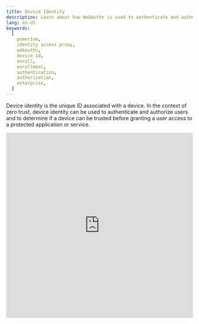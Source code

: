 ```yaml
---
title: Device Identity
description: Learn about how WebAuthn is used to authenticate and authorize access using Device ID and state.
lang: en-US
keywords:
  [
    pomerium,
    identity access proxy,
    webauthn,
    device id,
    enroll,
    enrollment,
    authentication,
    authorization,
    enterprise,
  ]
---
```



Device identity is the unique ID associated with a device. In the context of zero trust, device identity can be used to authenticate and authorize users and to determine if a device can be trusted before granting a user access to a protected application or service.

<iframe
  width="100%"
  height="500"
  src="https://www.youtube.com/embed/aJzgnaXEpLo?rel=0"
  frameBorder="0"
  allow="accelerometer; clipboard-write; encrypted-media; gyroscope; picture-in-picture"
  allowFullScreen
/>

## Device identity with Pomerium

Pomerium versions [0.16.0](/docs/core/upgrading#policy-for-device-identity) and up support the use of device identity as a criteria in authorization policies. Pomerium uses the [Web Authentication](https://www.w3.org/TR/webauthn-2/#registration-extension) (WebAuthn) API to bring authentication and authorization based on device identity into your security framework. With Pomerium’s device identity support, users can register devices and administrators can limit access to devices they trust.

## Device identity features

Pomerium Enterprise and Core both support device identity, but Enterprise users can enroll and manage devices in the Enterprise Console.

| Features (Enterprise) | Device Identity |
| --- | :-: |
| **Pre-approved device enrollment** | Administrators can enroll a new device and generate a registration link for a specific user. |
| **Device management** | Administrators can view and manage approved and pending devices in the Enterprise Console. |
| **User-initiated device enrollment** | Users can register their device if a route requires device identity authentication, but can only access the route if their device is approved in the Enterprise Console. |
| **Features (Core)** | **Device Identity** |
| **User-initiated device enrollment** | Users can register their device if a route requires device identity authentication and access the route without device approval. |

## New enrollment (Enterprise)

Device identity with Pomerium relies on a [trust on first use](https://en.wikipedia.org/wiki/Trust_on_first_use) (TOFU) authentication scheme:

- Administrators can enroll a device and generate a custom registration link for a specific user. (Registration links are only valid for the selected user.)
- When a user registers their device with a registration link, the device will automatically be approved following the TOFU authentication scheme.

## Manage devices (Enterprise)

When an administrator enrolls a device, the Enterprise Console displays the device's status as **Pending Enrollment**.

When a user visits the registration link and registers their device, the Enterprise Console updates the device’s status to **Approved**.

If an administrator deletes a device, the device will be revoked and the link becomes invalid.

## Enroll devices as an administrator (Enterprise)

Enterprise users can build policies that only grant access to a route if a user’s device is approved in the Enterprise Console. (See [Device Matcher](/docs/capabilities/ppl#device-matcher) for more information.)

The Enterprise Console’s **Manage Devices** GUI provides a dashboard where administrators can enroll devices and generate custom registration links for users in their directory.

:::enterprise

Before you can generate device registration links for users within your directory, you must sync your directory data first.

See [**Directory Sync**](/docs/capabilities/directory-sync) for more information.

:::

To enroll a new device:

1. In the Console sidebar, select **Devices**

2. Select **NEW ENROLLMENT**

![Enroll devices](./img/webauthn/admin-enroll-1.png)

3. In the **New Enrollment** window:

**Select Users**: Select a user to send a registration link (the link is only valid for the selected user) <br /> **Route**: Enter a pre-configured route from your Console; Pomerium will use this route to create the custom registration link <br /> **Redirect URL** (optional): Enter a route that users will redirect to after registering their device <br /> **Enrollment Type**:

- Select **Any** to allow a user to register any device
- Select **Secure Enclave Only** to restrict the user to secure enclaves

![Select new enrollment](./img/webauthn/new-enrollment.png)

4. Select **SUBMIT** to get the registration link

![Enrollment created](./img/webauthn/enrollment-created.png)

Give the link to the user.

## Enroll device as a user

If a Pomerium route [requires device authentication](/docs/capabilities/ppl#device-matcher), the user must register a [trusted execution environment](/docs/concepts/device-identity#authenticated-device-types) (**TEE**) device before accessing the route. Registration differs depending on the device.

The steps below cover enrollment of a device by a user. This is available for both Pomerium Core and [Pomerium Enterprise](/docs/deploy/enterprise/install) installations. However, Enterprise users may also receive registration links [generated by their administrators](/docs/capabilities/device-identity), which will mark the newly enrolled device as approved in the Enterprise Console.

1. Users are prompted to register a new device when accessing a route that requires device authentication:

   ![The WebAuthn Registration page with no devices registered](img/webauthn/no-device.png)

   Users can also access the registration page from the special `.pomerium` endpoint available on any route at the bottom of the page:

   ![The Device Credentials section of the .pomerium endpoint with the WebAuthn link highlighted](img/webauthn/device-credentials-empty-highlight.png)

1. Select **Register New Device**. Your browser will prompt you to provide access to a device. This will look different depending on the browser, operating system, and device type:

   <Tabs>

   <TabItem value="Windows"  label="Windows">

   ![The device authentication prompt on Windows](img/webauthn/security-key-windows.png)

   </TabItem>

   <TabItem value="Chrome"  label="Chrome">

   ![The device authentication prompt in Google Chrome](img/webauthn/security-key-google.png)

   </TabItem>

   <TabItem value="Firefox"  label="Firefox">

   ![The device authentication prompt in Firefox](img/webauthn/security-key-firefox.png)

   </TabItem>

   <TabItem value="ChromeOS"  label="ChromeOS">

   ![The device authentication prompt on ChromeOS](img/webauthn/security-key-chromebook.png)

   </TabItem>

   </Tabs>

### Find the device ID

If a route's policy is configured to only allow specific device IDs, you will see a `450` error even after registering:

![450 device not authorized error screen](img/webauthn/450-error.png)

From the `.pomerium` endpoint you can copy your device ID to provide to your Pomerium administrator.

![Device ID list at /.pomerium](img/webauthn/device-id-list.png)

You can also delete the ID for devices that should no longer be associated with your account.
